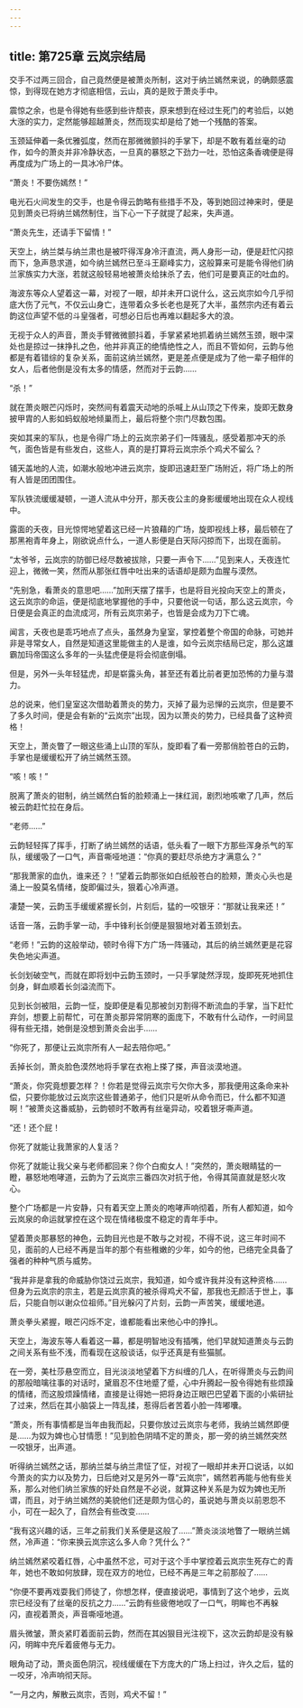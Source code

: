```yaml
---
---
---
```

title: 第725章 云岚宗结局
---



交手不过两三回合，自己竟然便是被萧炎所制，这对于纳兰嫣然来说，的确颇感震惊，到得现在她方才彻底相信，云山，真的是败于萧炎手中。

震惊之余，也是令得她有些感到些许颓丧，原来想到在经过生死门的考验后，以她大涨的实力，定然能够超越萧炎，然而现实却是给了她一个残酷的答案。

玉颈延伸着一条优雅弧度，然而在那微微颤抖的手掌下，却是不敢有着丝毫的动作，如今的萧炎并非冷静状态，一旦真的暴怒之下劲力一吐，恐怕这条香魂便是得再度成为广场上的一具冰冷尸体。

“萧炎！不要伤嫣然！”

电光石火间发生的交手，也是令得云韵略有些措手不及，等到她回过神来时，便是见到萧炎已将纳兰嫣然制住，当下心一下子就提了起来，失声道。

“萧炎先生，还请手下留情！”

天空上，纳兰桀与纳兰肃也是被吓得浑身冷汗直流，两人身形一动，便是赶忙闪掠而下，急声恳求道，如今纳兰嫣然已至斗王巅峰实力，这般算来可是能令得他们纳兰家族实力大涨，若就这般轻易地被萧炎给抹杀了去，他们可是要真正的吐血的。

海波东等众人望着这一幕，对视了一眼，却并未开口说什么，这云岚宗如今几乎彻底大伤了元气，不仅云山身亡，连带着众多长老也是死了大半，虽然宗内还有着云韵这位声望不低的斗皇强者，可想必日后也再难以翻起多大的浪。

无视于众人的声音，萧炎手臂微微颤抖着，手掌紧紧地抓着纳兰嫣然玉颈，眼中深处也是掠过一抹挣扎之色，他并非真正的绝情绝性之人，而且不管如何，云韵与他都是有着错综的复杂关系，面前这纳兰嫣然，更是差点便是成为了他一辈子相伴的女人，后者他倒是没有太多的情感，然而对于云韵……

“杀！”

就在萧炎眼芒闪烁时，突然间有着震天动地的杀喊上从山顶之下传来，旋即无数身披甲胄的人影如蚂蚁般地倾巢而上，最后将整个宗门尽数包围。

突如其来的军队，也是令得广场上的云岚宗弟子们一阵骚乱，感受着那冲天的杀气，面色皆是有些发白，这些人，真的是打算将云岚宗杀个鸡犬不留么？

铺天盖地的人流，如潮水般地冲进云岚宗，旋即迅速赶至广场附近，将广场上的所有人皆是团团围住。

军队铁流缓缓凝顿，一道人流从中分开，那夭夜公主的身影缓缓地出现在众人视线中。

露面的夭夜，目光惊愕地望着这已经一片狼藉的广场，旋即视线上移，最后顿在了那黑袍青年身上，刚欲说点什么，一道人影便是白天际闪掠而下，出现在面前。

“太爷爷，云岚宗的防御已经尽数被拔除，只要一声令下……”见到来人，夭夜连忙迎上，微微一笑，然而从那张红唇中吐出来的话语却是颇为血腥与漠然。

“先别急，看萧炎的意思吧……”加刑天摆了摆手，也是将目光投向天空上的萧炎，这云岚宗的命运，便是彻底地掌握他的手中，只要他说一句话，那么这云岚宗，今日便是会真正的血流成河，所有云岚宗弟子，也皆是会成为刀下亡魂。

闻言，夭夜也是乖巧地点了点头，虽然身为皇室，掌控着整个帝国的命脉，可她并非是寻常女人，自然是知道这里能做主的人是谁，如今云岚宗结局已定，那么这雄霸加玛帝国这么多年的一头猛虎便是将会彻底倒塌。

但是，另外一头年轻猛虎，却是崭露头角，甚至还有着比前者更加恐怖的力量与潜力。

总的说来，他们皇室这次借助着萧炎的势力，灭掉了最为忌惮的云岚宗，但是要不了多久时间，便是会有新的“云岚宗”出现，因为以萧炎的势力，已经具备了这种资格！

天空上，萧炎瞥了一眼这些涌上山顶的军队，旋即看了看一旁那俏脸苍白的云韵，手掌也是缓缓松开了纳兰嫣然玉颈。

“咳！咳！”

脱离了萧炎的钳制，纳兰嫣然白皙的脸颊涌上一抹红润，剧烈地咳嗽了几声，然后被云韵赶忙拉在身后。

“老师……”

云韵轻轻挥了挥手，打断了纳兰嫣然的话语，低头看了一眼下方那些浑身杀气的军队，缓缓吸了一口气，声音嘶哑地道：“你真的要赶尽杀绝方才满意么？”

“那我萧家的血仇，谁来还？！”望着云韵那张如白纸般苍白的脸颊，萧炎心头也是涌上一股莫名情绪，旋即偏过头，狠着心冷声道。

凄楚一笑，云韵玉手缓缓紧握长剑，片刻后，猛的一咬银牙：“那就让我来还！”

话音一落，云韵手掌一动，手中锋利长剑便是狠狠地对着玉颈划去。

“老师！”云韵的这般举动，顿时令得下方广场一阵骚动，其后的纳兰嫣然更是花容失色地尖声道。

长剑划破空气，而就在即将划中云韵玉颈时，一只手掌陡然浮现，旋即死死地抓住剑身，鲜血顺着长剑溢流而下。

见到长剑被阻，云韵一怔，旋即便是看见那被剑刃割得不断流血的手掌，当下赶忙弃剑，想要上前帮忙，可在萧炎那异常阴寒的面庞下，不敢有什么动作，一时间显得有些无措，她倒是没想到萧炎会出手……

“你死了，那便让云岚宗所有人一起去陪你吧。”

丢掉长剑，萧炎脸色漠然地将手掌在衣袍上搽了搽，声音淡漠地道。

“萧炎，你究竟想要怎样？！你若是觉得云岚宗亏欠你大多，那我便用这条命来补偿，只要你能放过云岚宗这些普通弟子，他们只是听从命令而已，什么都不知道啊！”被萧炎这番威胁，云韵顿时不敢再有丝毫异动，咬着银牙嘶声道。

“还！还个屁！

你死了就能让我萧家的人复活？

你死了就能让我父亲与老师都回来？你个白痴女人！”突然的，萧炎眼睛猛的一瞪，暴怒地咆哮道，云韵为了云岚宗三番四次对抗于他，令得其简直就是怒火攻心。

整个广场都是一片安静，只有着天空上萧炎的咆哮声响彻着，所有人都知道，如今云岚泉的命运就掌控在这个现在情绪极度不稳定的青年手中。

望着萧炎那暴怒的神色，云韵目光也是不敢与之对视，不得不说，这三年时间不见，面前的人已经不再是当年的那个有些稚嫩的少年，如今的他，已络完全具备了强者的种种气质与威势。

“我并非是拿我的命威胁你饶过云岚宗，我知道，如今或许我并没有这种资格……但身为云岚宗的宗主，若是云岚宗真的被杀得鸡犬不留，那我也无颜活于世上，事后，只能自刎以谢众位祖师。”目光躲闪了片刻，云韵一声苦笑，缓缓地道。

萧炎拳头紧握，眼芒闪烁不定，谁都能看出来他心中的挣扎。

天空上，海波东等人看着这一幕，都是明智地没有插嘴，他们早就知道萧炎与云韵之间关系有些不浅，而看现在这般谈话，似乎还真是有些猫腻。

在一旁，美杜莎悬空而立，目光淡淡地望着下方纠缠的几人，在听得萧炎与云韵间的那般暗噙往事的对话时，黛眉忍不住地蹙了蹙，心中升腾起一股令得她有些烦躁的情绪，而这股烦躁情绪，直接是让得她一把将身边正眼巴巴望着下面的小紫研扯了过来，然后在其小脑袋上一阵乱揉，惹得后者苦着小脸一阵嘟囔。

“萧炎，所有事情都是当年由我而起，只要你放过云岚宗与老师，我纳兰嫣然即便是……为奴为婢也心甘情愿！”见到脸色阴晴不定的萧炎，那一旁的纳兰嫣然突然一咬银牙，出声道。

听得纳兰嫣然之话，那纳兰桀与纳兰肃怔了怔，对视了一眼却并未开口说话，以如今萧炎的实力以及势力，日后绝对又是另外一尊“云岚宗”，嫣然若再能与他有些关系，那么对他们纳兰家族的好处自然是不必说，就算这种关系是为奴为婢也无所谓，而且，对于纳兰嫣然的美貌他们还是颇为信心的，虽说她与萧炎以前恩怨不小，可在一起久了，自然会有些改变……

“我有这兴趣的话，三年之前我们关系便是这般了……”萧炎淡淡地瞥了一眼纳兰嫣然，冷声道：“你来换云岚宗这么多人命？凭什么？”

纳兰嫣然紧咬着红唇，心中虽然不忿，可对于这个手中掌控着云岚宗生死存亡的青年，她也不敢如何放肆，现在双方的地位，已经不再是三年之前那般了……

“你便不要再戏耍我们师徒了，你想怎样，便直接说吧，事情到了这个地步，云岚宗已经没有了丝毫的反抗之力……”云韵有些疲倦地叹了一口气，明眸也不再躲闪，直视着萧炎，声音嘶哑地道。

眉头微皱，萧炎紧盯着面前云韵，然而在其凶狠目光注视下，这次云韵却是没有躲闪，明眸中充斥着疲倦与无力。

眼角动了动，萧炎面色阴沉，视线缓缓在下方庞大的广场上扫过，许久之后，猛的一咬牙，冷声响彻天际。

“一月之内，解散云岚宗，否则，鸡犬不留！”